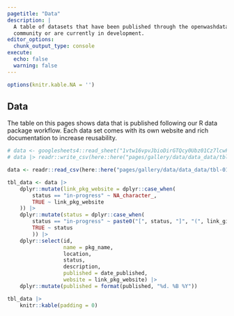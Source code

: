 ```yaml
---
pagetitle: "Data"
description: |
  A table of datasets that have been published through the openwashdata 
  community or are currently in development. 
editor_options: 
  chunk_output_type: console
execute: 
  echo: false
  warning: false
---
```


```r
options(knitr.kable.NA = '')
```


## Data

The table on this pages shows data that is published following our R data package workflow. Each data set comes with its own website and rich documentation to increase reusability. 

```r

# data <- googlesheets4::read_sheet("1vtw16vpvJbioDirGTQcy0Ubz01Cz7lcwFVvbxsNPSVM")
# data |> readr::write_csv(here::here("pages/gallery/data/data_data/tbl-01-openwashdata-datasets.csv"))

data <- readr::read_csv(here::here("pages/gallery/data/data_data/tbl-01-openwashdata-datasets.csv"))

```

:::{.column-page}
```r

tbl_data <- data |> 
    dplyr::mutate(link_pkg_website = dplyr::case_when(
        status == "in-progress" ~ NA_character_,
        TRUE ~ link_pkg_website
    )) |> 
    dplyr::mutate(status = dplyr::case_when(
        status == "in-progress" ~ paste0("[", status, "]", "(", link_github, ")"),
        TRUE ~ status
        )) |> 
    dplyr::select(id, 
                  name = pkg_name,
                  location, 
                  status, 
                  description, 
                  published = date_published, 
                  website = link_pkg_website) |> 
    dplyr::mutate(published = format(published, "%d. %B %Y"))

tbl_data |> 
    knitr::kable(padding = 0)

```

:::




